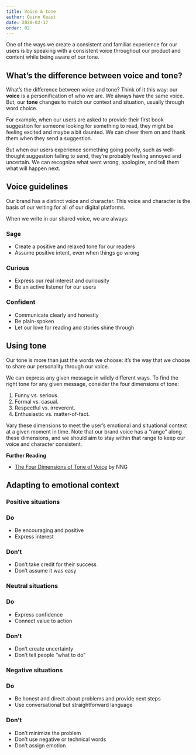 ```yaml
---
title: Voice & tone
author: Quinn Keast
date: 2020-02-17
order: 02
---
```



One of the ways we create a consistent and familiar experience for our users is by speaking with a consistent voice throughout our product and content while being aware of our tone.

## What’s the difference between voice and tone?

What’s the difference between voice and tone? Think of it this way: our **voice** is a personification of who we are. We always have the same voice. But, our **tone** changes to match our context and situation, usually through word choice.

For example, when our users are asked to provide their first book suggestion for someone looking for something to read, they might be feeling excited and maybe a bit daunted. We can cheer them on and thank them when they send a suggestion.

But when our users experience something going poorly, such as well-thought suggestion failing to send, they’re probably feeling annoyed and uncertain. We can recognize what went wrong, apologize, and tell them what will happen next.

## Voice guidelines

Our brand has a distinct voice and character. This voice and character is the basis of our writing for all of our digital platforms.

When we write in our shared voice, we are always:

### Sage

- Create a positive and relaxed tone for our readers
- Assume positive intent, even when things go wrong

### Curious

- Express our real interest and curiousity
- Be an active listener for our users
   
### Confident

- Communicate clearly and honestly
- Be plain-spoken
- Let our love for reading and stories shine through
    
## Using tone

Our tone is more than just the words we choose: it’s the way that we choose to share our personality through our voice.

We can express any given message in wildly different ways. To find the right tone for any given message, consider the four dimensions of tone:

1. Funny vs. serious.
2. Formal vs. casual.
3. Respectful vs. irreverent.
4. Enthusiastic vs. matter-of-fact.

Vary these dimensions to meet the user’s emotional and situational context at a given moment in time. Note that our brand voice has a “range” along these dimensions, and we should aim to stay within that range to keep our voice and character consistent.

**Further Reading**  
- [The Four Dimensions of Tone of Voice](https://www.nngroup.com/articles/tone-of-voice-dimensions/) by NNG

## Adapting to emotional context 

### Positive situations

<UsageBlock>
<Usage type="yes">

### Do
- Be encouraging and positive
- Express interest

</Usage>
<Usage type="no">

### Don’t
- Don’t take credit for their success
- Don’t assume it was easy

</Usage>
</UsageBlock>

### Neutral situations

<UsageBlock>
<Usage type="yes">

### Do
- Express confidence 
- Connect value to action

</Usage>
<Usage type="no">

### Don’t
- Don’t create uncertainty 
- Don’t tell people “what to do”

</Usage>
</UsageBlock>

### Negative situations

<UsageBlock>
<Usage type="yes">

### Do
- Be honest and direct about problems and provide next steps
- Use conversational but straightforward language

</Usage>
<Usage type="no">

### Don’t
- Don’t minimize the problem
- Don’t use negative or technical words
- Don’t assign emotion

</Usage>
</UsageBlock>